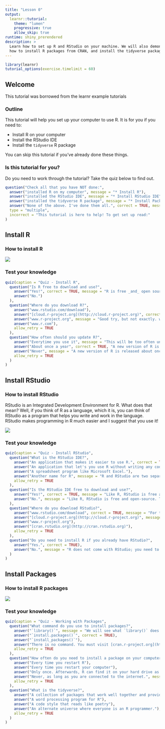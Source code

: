 ```yaml
---
title: "Lesson 0"
output: 
  learnr::tutorial:
    theme: "lumen"
    progressive: true
    allow_skip: true
runtime: shiny_prerendered
description: >
  Learn how to set up R and RStudio on your machine. We will also demonstrate
  how to install R packages from CRAN, and install the tidyverse package.
---
```


```r
library(learnr)
tutorial_options(exercise.timelimit = 60)
```

## Welcome

This tutorial was borrowed from the learnr example tutorials

### Outline

This tutorial will help you set up your computer to use R. It is for you if you need to:

* Install R on your computer
* Install the RStudio IDE
* Install the `tidyverse` R package

You can skip this tutorial if you've already done these things.

### Is this tutorial for you?

Do you need to work through the tutorial? Take the quiz below to find out.


```r
question("Check all that you have NOT done:",
  answer("installed R on my computer", message = "* Install R"),
  answer("installed the RStudio IDE", message = "* Install RStudio IDE"),
  answer("installed the tidyverse R package", message = "* Install Packages"),
  answer("None of the above. I've done them all.", correct = TRUE, message = "You can skip this tutorial!"),
  type = "multiple",
  incorrect = "This tutorial is here to help! To get set up read:"
)
```

## Install R

### How to install R

![](https://vimeo.com/203516510)

### Test your knowledge

```r
quiz(caption = "Quiz - Install R",
  question("Is R free to download and use?",
    answer("Yes!", correct = TRUE, message = "R is free _and_ open source, which means that anyone can read, use, and copy the source code of the R language."),
    answer("No.")
  ),
  question("Where do you download R?",
    answer("www.rstudio.com/download"),
    answer("[cloud.r-project.org](http://cloud.r-project.org)", correct = TRUE, message = "You can also download R from [cran.r-project.org](http://cran.r-project.org)"),
    answer("www.r-project.org", message = "Good try, but not exactly. www.r-project.org doesn't provide a download link, but it does provide a link to one the websites above."),
    answer("www.r.com"),
    allow_retry = TRUE
  ),
  question("How often should you update R?",
    answer("Everytime you use it", message = "This will be too often unless you use R very rarely!"),
    answer("About once a year", correct = TRUE, "A new version of R is released about once a year. Update sooner if you encounter a bug that you cannot explain."),
    answer("Never", message = "A new version of R is released about once a year. I'll assume that you are using the newest version of R, which will be the fastest version with the fewest unexpected behaviors." ),
    allow_retry = TRUE
  )
)
```

## Install RStudio

### How to install RStudio

RStudio is an Integrated Development Environment for R. What does that mean? Well, if you think of R as a language, which it is, you can think of RStudio as a program that helps you write and work in the language. RStudio makes programming in R much easier and I suggest that you use it!

![](https://vimeo.com/203516968)

### Test your knowledge

```r
quiz(caption = "Quiz - Install RStudio",
  question("What is the RStudio IDE?",
    answer("An application that makes it easier to use R.", correct = TRUE, message = "RStudio organizes your workspace and makes it easier to write, use, debug, and save R code. I highly recommend it and will rely on the RStudio IDE in several tutorials."),
    answer("An application that let's you use R without writing any code", message = "And thank goodness! Code provides a reproducible record of your work, which is essential for data science."),
    answer("A spreadsheet program like Microsoft Excel."),
    answer("Another name for R", message = "R and RStudio are two separate things. R is a language, like English. Think of RStudio as a program that helps you use the language, kind of like how a word processing program helps you write in English."),
    allow_retry = TRUE
  ),
  question("Is the RStudio IDE free to download and use?",
    answer("Yes!", correct = TRUE, message = "Like R, RStudio is free and open-source. There do exist professional versions of RStudio with enhanced features, but we will not rely on those features in these tutorials."),
    answer("No.", message = "Like R, RStudio is free and open-source. There do exist professional versions of RStudio with enhanced features, but we will not rely on those features in these tutorials.")
  ),
  question("Where do you download RStudio?",
    answer("www.rstudio.com/download", correct = TRUE, message = "For these tutorials, download and install the RStudio Desktop Open Source License."),
    answer("[cloud.r-project.org](http://cloud.r-project.org)", message = "This is where you download R, not RStudio."),
    answer("www.r-project.org"),
    answer("[cran.rstudio.org](http://cran.rstudio.org)"),
    allow_retry = TRUE
  ),
  question("Do you need to install R if you already have RStudio?",
    answer("Yes.", correct = TRUE),
    answer("No.", message = "R does not come with RStudio; you need to install R separately.")
  )
)
```

## Install Packages

### How to install R packages

![](https://vimeo.com/203516241)

### Test your knowledge

```r
quiz(caption = "Quiz - Working with Packages",
  question("What command do you use to install packages?",
    answer("`library()`", message = "We will see what `library()` does later."),
    answer("`install.packages()`", correct = TRUE),
    answer("`install_packages()`"),
    answer("There is no command. You must visit [cran.r-project.org](http://cran.r-project.org) and download packages manually.", message = "R makes it easy to download packages. You connect to the internet and then run one of the commands above."),
    allow_retry = TRUE
  ),
  question("How often do you need to install a package on your computer?",
    answer("Every time you restart R"),
    answer("Every time you restart your computer"),
    answer("Only once. Afterwards, R can find it on your hard drive as needed.", correct = TRUE),
    answer("Never, as long as you are connected to the internet.", message = "This could be true if you are using R over a cloud service. However, if you are using R locally on your own computer, you will need to install each package that you use on your computer."),
    allow_retry = TRUE
  ),
  question("What is the tidyverse?",
    answer("A collection of packages that work well together and provide tools for common data science tasks.", correct = TRUE, message = 'You can install all of the tidyverse packages at once with `install.packages("tidyverse")`.'),
    answer("A word processing program for R"),
    answer("A code style that reads like poetry"),
    answer("An alternate universe where everyone is an R programmer."),
    allow_retry = TRUE
  )
)
```
